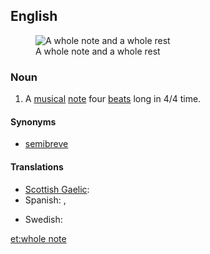 {{wikipedia}}
==English==
[[Image:Whole note and rest.svg|thumb|right|A whole note and a whole rest]]

===Noun===
{{en-noun}}

# {{music}} A [[musical]] [[note]] four [[beat]]s long in 4/4 time.

====Synonyms====
* {{qualifier|UK}} [[semibreve]]

====Translations====
{{trans-top|musical note four beats long}}
* [[Scottish Gaelic]]: {{t|gd|punc cruinn|m}}
* Spanish: {{t-|es|semibreve|f}}, {{t-|es|redonda|f}}
{{trans-mid}}
* Swedish: {{t|sv|helnot|c}}
{{trans-bottom}}

[[et:whole note]]